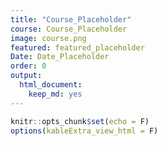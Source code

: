 ```yaml
---
title: "Course_Placeholder"
course: Course_Placeholder
image: course.png
featured: featured_placeholder
Date: Date_Placeholder
order: 0
output:
  html_document:
    keep_md: yes
---
```


```r
knitr::opts_chunk$set(echo = F)
options(kableExtra_view_html = F)
```
